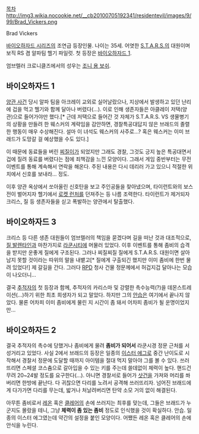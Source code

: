 [[목차]]
http://img3.wikia.nocookie.net/__cb20100705192341/residentevil/images/9/99/Brad_Vickers.png

Brad Vickers

[[바이오하자드 시리즈]]의 조연급 등장인물. 나이는 35세. 어엿한 [[S.T.A.R.S.]]의 대원이며 보직 RS 겸 알파팀 헬기 파일럿. 첫 등장은 [[바이오하자드 1]].

엄브렐러 크로니클즈에서의 성우는 [[조니 용 보쉬]].

== 바이오하자드 1 ==
[[양옥집사건|양관 사건]] 당시 알파 팀을 아크레이 교외로 실어날랐으나, 지상에서 발생하고 있던 난리에 겁을 먹고 헬기와 함께 달아나 버렸다(…). 이로 인해 생존자들은 아클레이 저택(양관)으로 들어가야만 했다.[* 근데 저택으로 들어간 것 자체가 S.T.A.R.S. VS 생물병기의 상황을 만들려 한 웨스커의 계략임을 감안하면, 경찰특공대답지 않은 브래드의 졸렬한 행동이 매우 수상해진다. 설마 이 녀석도 웨스커의 사주로…? 혹은 웨스커는 이미 브래드가 도망갈 걸 예상했을 수도 있다.]

이 때문에 동료들을 버린 [[찌질이]]가 되었지만 그래도 경찰, 그것도 긍지 높은 특공대면서 겁에 질려 동료를 버렸다는 점에 죄책감을 느낀 모양이다. 그래서 게임 중반부터는 무전 이벤트를 통해 계속해서 연락을 해온다. 주된 내용은 다시 데리러 가고 있으니 적절한 위치에서 신호를 보내라… 정도.

이후 양관 옥상에서 쏘아올린 신호탄을 보고 주인공들을 찾아냈으며, 타이런트와의 보스전이 벌어지자 헬기에서 [[로켓 런처]]를 던져주는 등 나름 조력한다. 타이런트가 제거되자 크리스, 질 등 생존자들을 싣고 폭발하는 양관에서 탈출했다.


== 바이오하자드 3 ==
크리스 등 다른 생존 대원들이 엄브렐러의 책임을 묻겠다며 길을 떠난 것과 대조적으로, [[질 발렌타인]]과 마찬가지로 [[라쿤시티]]에 머물러 있었다. 이후 이벤트를 통해 좀비의 습격을 받지만 운좋게 질에게 구조된다. 그러나 찌질찌질 질에게 S.T.A.R.S. 대원이면 살아남지 못할 것이라는 따위의 말을 내뱉고[* 질에게 구출되긴 했지만 이미 좀비에 한번 물려 있었다!] 제 갈길을 간다. 그러다 [[RPD]] 청사 건물 정문께에서 허겁지겁 달아나는 모습이 나오더니…

결국 [[추적자]]의 첫 등장과 함께, 추적자의 카리스마 및 강렬한 촉수능력(?)을 데몬스트레이션(…)하기 위한 최초 희생자가 되고 말았다. 하지만 그의 [[안습]]은 여기에서 끝나지 않았다. 물론 어차피 이미 좀비에게 물린 지 시간이 좀 돼서 어차피 좀비가 될 운명이었지만…


== 바이오하자드 2 ==
결국 추적자의 촉수에 당했거나 좀비에게 물려 '''좀비가 되어서''' 라쿤시경 정문 근처를 서성거리고 있었다. 사실 2에서 브래드의 등장은 일종의 [[이스터 에그]]로 중간 난이도로 시작해서 경찰서 정문에 도달할 때까지 아이템을 절대 먹지 말아야 그를 볼 수 있다. 쓰러뜨리면 스페셜 코스츔으로 갈아입을 수 있는 키를 주는데 쓸데없이 체력이 높다. 핸드건 무려 20~24발 정도를 요구한다(…). 아니면 경찰서로 들어가 [[산탄총|샷건]]을 가져와 머리를 쏴버리면 한방에 끝난다. 다 귀찮으면 다리를 노려서 공격해 쓰러뜨리자. 넘어진 브래드에게 다가가면 다리를 무는데, 밟거나 처날려버리면 탄약 소모 거의 없이 해결된다.

아무튼 좀비로서 [[레온 S. 케네디|레온]] 혹은 [[클레어 레드필드|클레어]]의 손에 쓰러지는 최후를 맞는데, 그들은 브래드가 누군지도 몰랐을 테니, 그냥 '''체력이 좀 있는 좀비''' 정도로 인식했을 것이 확실하다. 안습. 일종의 이스터 에그였는데 약간의 설정을 붙인 모양이다. 어쨌든 레온 혹은 클레어의 손에 안식을 누린다.
